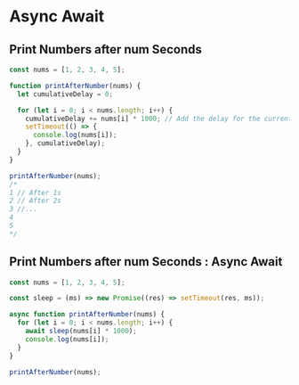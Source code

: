 # Async Await

## Print Numbers after num Seconds

```JavaScript
const nums = [1, 2, 3, 4, 5];

function printAfterNumber(nums) {
  let cumulativeDelay = 0;

  for (let i = 0; i < nums.length; i++) {
    cumulativeDelay += nums[i] * 1000; // Add the delay for the current number
    setTimeout(() => {
      console.log(nums[i]);
    }, cumulativeDelay);
  }
}

printAfterNumber(nums);
/* 
1 // After 1s
2 // After 2s
3 //...
4
5
*/
```
## Print Numbers after num Seconds : Async Await

```JavaScript
const nums = [1, 2, 3, 4, 5];

const sleep = (ms) => new Promise((res) => setTimeout(res, ms));

async function printAfterNumber(nums) {
  for (let i = 0; i < nums.length; i++) {
    await sleep(nums[i] * 1000);
    console.log(nums[i]);
  }
}

printAfterNumber(nums);
```
